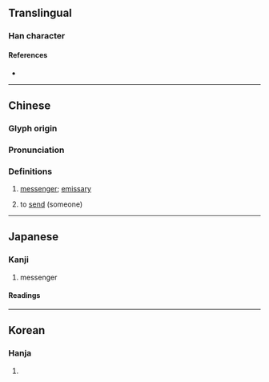 {{character info/new}}
==Translingual==

===Han character===
{{Han char|rn=9|rad=人|as=05|sn=7|four=21249|canj=OMFJ|ids=⿰亻平}}

====References====
* {{Han ref|kx=0097.090|dkj=00484|dj=0205.150|hdz=10131.060|uh=4F3B|ud=20283|bh=CA5B|bd=51803}}

----

==Chinese==
{{zh-forms}}

===Glyph origin===
{{Han etym}}

===Pronunciation===
{{zh-pron
|m=bēng
|c=ping4
|mc=y
|oc=y
|ma=
|cat=n,v
}}

===Definitions===
{{zh-hanzi}}

# {{lb|zh|literary}} [[messenger]]; [[emissary]]
# {{lb|zh|literary}} to [[send]] (someone)

----

==Japanese==

===Kanji===
{{ja-kanji|grade=|rs=人05}}

# messenger

====Readings====
{{ja-readings
|goon=ひょう<ひやう
|kanon=ほう<はう
|kun=つかう<つかふ
}}

----

==Korean==

===Hanja===
{{ko-hanja|hangeul=팽|rv=paeng|mr=p'aeng}}

# {{rfdef|ko|sort=人05}}